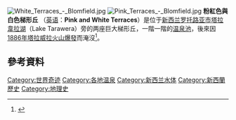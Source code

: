[[File:White_Terraces_-_Blomfield.jpg|right]]
[[File:Pink_Terraces_-_Blomfield.jpg|right]]
{{coord|38|15|38|S|176|25|50|E|display=title}}
'''粉紅色與白色梯形丘''' （[[英语|英语]]：'''Pink and White Terraces'''）是位于[[新西兰|新西兰]][[罗托路亚|罗托路亚市]][[塔拉韋拉湖|塔拉韋拉湖]]（Lake Tarawera）旁的两座巨大梯形丘，一階一階的[[温泉池|温泉池]]，後來因[[1886年塔拉威拉火山爆發|1886年塔拉威拉火山爆發]]而淹沒<ref>{{cite web|title=消失又發現的紐西蘭粉紅階地|url=http://highscope.ch.ntu.edu.tw/wordpress/?p=27744|publisher=[[國立臺灣大學|國立臺灣大學]]科學教育發展中心|date=2010-05-30|accessdate=2015-09-17}}{{Dead link}}</ref>。

==參考資料==
{{Reflist}}

[[Category:世界奇迹|Category:世界奇迹]]
[[Category:各地温泉|Category:各地温泉]]
[[Category:新西兰水体|Category:新西兰水体]]
[[Category:新西蘭歷史|Category:新西蘭歷史]]
[[Category:地理史|Category:地理史]]